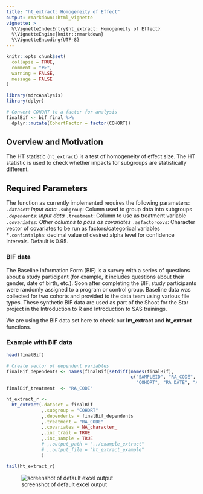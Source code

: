 ```yaml
---
title: "ht_extract: Homogeneity of Effect"
output: rmarkdown::html_vignette
vignette: >
  %\VignetteIndexEntry{ht_extract: Homogeneity of Effect}
  %\VignetteEngine{knitr::rmarkdown}
  %\VignetteEncoding{UTF-8}
---
```


```r
knitr::opts_chunk$set(
  collapse = TRUE,
  comment = "#>",
  warning = FALSE,
  message = FALSE
)
```

```r
library(mdrcAnalysis)
library(dplyr)

# Convert COHORT to a factor for analysis
finalBif <- bif_final %>%
  dplyr::mutate(CohortFactor = factor(COHORT))
```

## Overview and Motivation

The HT statistic (`ht_extract`) 
is a test of homogeneity of effect size. The HT statistic is used to check whether impacts for 
subgroups are statistically different.

## Required Parameters

The function as currently implemented requires the following parameters:
  *`.dataset`: Input data
  *`.subgroup`: Column used to group data into subgroups
  *`.dependents`: Input data
  *`.treatment`: Column to use as treatment variable
  *`.covariates`: Other columns to pass as covariates
  *`.asfactorcovs`: Character  vector of covariates to be run as factors/categorical variables
  *`.confintalpha`: decimal value of desired alpha level for confidence intervals. Default is 0.95.
  
### BIF data

The Baseline Information Form (BIF) is a survey with a series of questions about a study participant (for example, it includes questions about their gender, date of birth, etc.). Soon after completing the BIF, study participants were randomly assigned to a program or control group. Baseline data was collected for two cohorts and provided to the data team using various file types. These synthetic BIF data are used as part of the Shoot for the Star project in the Introduction to R and Introduction to SAS trainings. 

We are using the BIF data set here to check our **lm_extract** and **ht_extract** functions.

### Example with BIF data

```r
head(finalBif)
```

```r
# Create vector of dependent variables
finalBif_dependents <- names(finalBif[setdiff(names(finalBif), 
                                              c("SAMPLEID", "RA_CODE", "CohortFactor", 
                                                "COHORT", "RA_DATE", "AGE", "DOB", "blcurhrs_73plus"))]) 
finalBif_treatment  <- "RA_CODE"

ht_extract_r <-
  ht_extract(.dataset = finalBif
             ,.subgroup = "COHORT"
             ,.dependents = finalBif_dependents
             ,.treatment = "RA_CODE"
             ,.covariates = NA_character_
             ,.inc_trail = TRUE
             ,.inc_sample = TRUE
             # ,.output_path = "../example_extract"
             # ,.output_file = "ht_extract_example"
             )
```

```r
tail(ht_extract_r)
```


![screenshot of default excel output](ht_extract_example.png)
